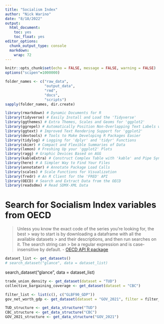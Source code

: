 ```yaml
---
title: "Socialism Index"
author: "Nick Warino"
date: "8/18/2022"
output: 
  html_document: 
    toc: yes
    toc_float: yes
editor_options: 
  chunk_output_type: console
  markdown: 
    wrap: 72
---
```


```{=html}
<style> # CSS styles
.table-hover > tbody > tr:hover { 
  background-color: #f4f442;
}
</style>
```

```r
knitr::opts_chunk$set(echo = FALSE, message = FALSE, warning = FALSE)
options("scipen"=1000000)

folder_names <- c("raw_data", 
                  "output_data", 
                  "rmd", 
                  "docs", 
                  "scripts")
sapply(folder_names, dir.create)
```

```r
library(rmarkdown) # Dynamic Documents for R
library(tidyverse) # Easily Install and Load the 'Tidyverse'
library(ggthemes) # Extra Themes, Scales and Geoms for 'ggplot2'
library(ggrepel) # Automatically Position Non-Overlapping Text Labels with 'ggplot2'
library(ggtext) # Improved Text Rendering Support for 'ggplot2'
library(devtools) # Tools to Make Developing R Packages Easier
library(tidylog) # Logging for 'dplyr' and 'tidyr' Functions
library(skimr) # Compact and Flexible Summaries of Data
library(lemon) # Freshing Up your 'ggplot2' Plots
library(ragg) # Graphic Devices Based on AGG
library(kableExtra) # Construct Complex Table with 'kable' and Pipe Syntax
library(here) # A Simpler Way to Find Your Files
library(annotater) # Annotate Package Load Calls
library(scales) # Scale Functions for Visualization
library(fredr) # An R Client for the 'FRED' API
library(OECD) # Search and Extract Data from the OECD
library(readsdmx) # Read SDMX-XML Data
```

# Search for Socialism Index variables from OECD
> Unless you know the exact code of the series you’re looking for, the best > way to start is by downloading a dataframe with all the available datasets > and their descriptions, and then run searches on it. The search string can > be a regular expression and is case-insensitive by default. - [OECD API R package](https://github.com/expersso/OECD)



```r
dataset_list <- get_datasets()
# search_dataset("glance", data = dataset_list)
```
search_dataset("glance", data = dataset_list)
```r
trade_union_density <- get_dataset(dataset = "TUD")
collective_bargaining_coverage <- get_dataset(dataset = "CBC")

filter_list <- list(c(), c("GLBF90_GDP"))
gov_net_worth_gdp <- get_dataset(dataset = "GOV_2021", filter = filter_list)
```



```r
TUD_structure <- get_data_structure("TUD")
CBC_structure <- get_data_structure("CBC")
GOV_2021_structure <- get_data_structure("GOV_2021")
```

